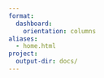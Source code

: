 ```yaml
---
format:
  dashboard:
    orientation: columns
aliases: 
  - home.html
project:
  output-dir: docs/
---
```


